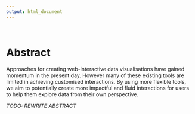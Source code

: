 ```yaml
---
output: html_document
---
```

<br> 

# Abstract{-}

Approaches for creating web-interactive data visualisations have gained momentum in the present day. However many of these existing tools are limited in achieving customised interactions. By using more flexible tools, we aim to potentially create more impactful and fluid interactions for users to help them explore data from their own perspective.

*TODO: REWRITE ABSTRACT*